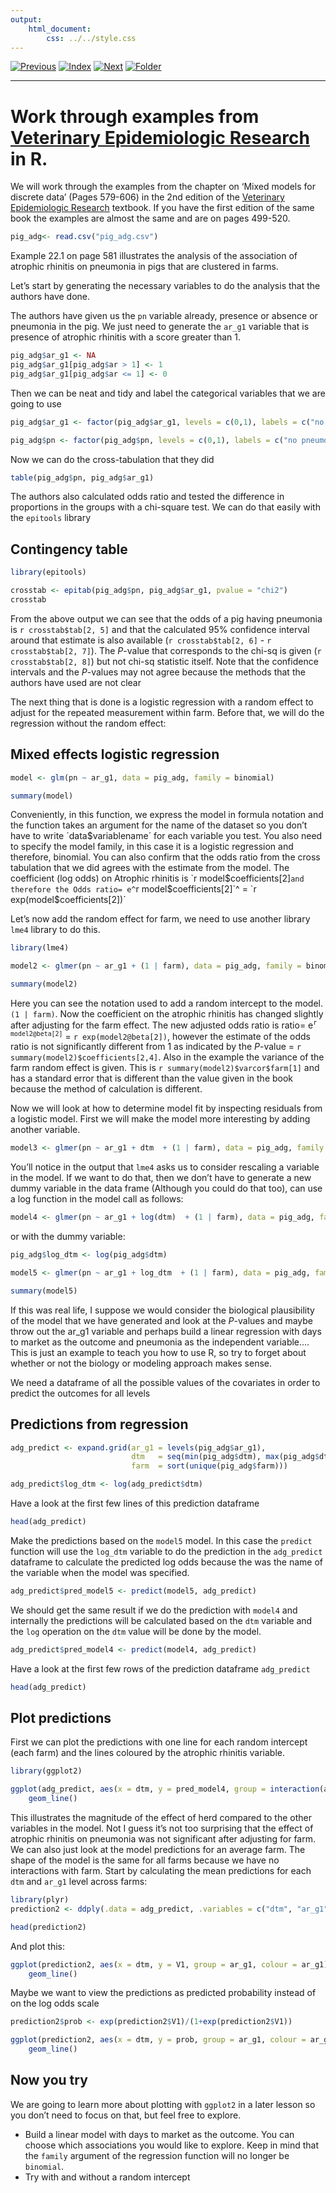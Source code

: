```yaml
---
output:
    html_document:
        css: ../../style.css
---
```


[![Previous](../../img/previous.png)](../lesson5/lesson5_3.html)
[![Index](../../img/home.png)](../../index.html)
[![Next](../../img/next.png)](../lesson7/lesson7_1.html)
[![Folder](../../img/folder.png)](./)

---

# Work through examples from [Veterinary Epidemiologic Research](http://www.upei.ca/ver/) in R.

We will work through the examples from the chapter on 'Mixed models for
discrete data' (Pages 579-606) in the 2nd edition of the
[Veterinary Epidemiologic Research](http://www.upei.ca/ver/)
textbook. If you have the first edition of the same book the examples
are almost the same and are on pages 499-520.

```r
pig_adg<- read.csv("pig_adg.csv")

```

Example 22.1 on page 581 illustrates the analysis of the association
of atrophic rhinitis on pneumonia in pigs that are clustered in
farms.

Let's start by generating the necessary variables to do the analysis
that the authors have done.

The authors have given us the `pn` variable already, presence or
absence or pneumonia in the pig. We just need to generate the `ar_g1`
variable that is presence of atrophic rhinitis with a score greater
than 1.

```r
pig_adg$ar_g1 <- NA
pig_adg$ar_g1[pig_adg$ar > 1] <- 1
pig_adg$ar_g1[pig_adg$ar <= 1] <- 0
```

Then we can be neat and tidy and label the categorical variables that
we are going to use

```r
pig_adg$ar_g1 <- factor(pig_adg$ar_g1, levels = c(0,1), labels = c("no atrophic", "yes atrophic"))

pig_adg$pn <- factor(pig_adg$pn, levels = c(0,1), labels = c("no pneumonia", "mild-severe pneumonia"))

```

Now we can do the cross-tabulation that they did

```r
table(pig_adg$pn, pig_adg$ar_g1)

```

The authors also calculated odds ratio and tested the difference in
proportions in the groups with a chi-square test. We can do that
easily with the `epitools` library

## Contingency table

```r
library(epitools)

crosstab <- epitab(pig_adg$pn, pig_adg$ar_g1, pvalue = "chi2")
crosstab

```

From the above output we can see that the odds of a pig having
pneumonia is `r crosstab$tab[2, 5]` and that the calculated 95% confidence
interval around that estimate is also available (`r crosstab$tab[2, 6]` -
`r crosstab$tab[2, 7]`).
The _P_-value that corresponds to the chi-sq is given
(`r crosstab$tab[2, 8]`) but not chi-sq statistic itself. Note that
the confidence intervals and the _P_-values may not agree because the
methods that the authors have used are not clear

The next thing that is done is a logistic regression with a random
effect to adjust for the repeated measurement within farm. Before that,
we will do the regression without the random effect:

## Mixed effects logistic regression

```r

model <- glm(pn ~ ar_g1, data = pig_adg, family = binomial)

summary(model)

```

Conveniently, in this function, we express the model in formula
notation and the function takes an argument for the name of the
dataset so you don't have to write ´data$variablename´ for each
variable you test. You also need to specify the model family, in this
case it is a logistic regression and therefore, binomial. You can also
confirm that the odds ratio from the cross tabulation that we did
agrees with the estimate from the model. The coefficient (log odds) on
Atrophic rhinitis is `r model$coefficients[2]` and therefore the Odds
ratio=
e^`r model$coefficients[2]`^ = `r exp(model$coefficients[2])`

Let's now add the random effect for farm, we need to use another
library `lme4` library to do this.

```r

library(lme4)

model2 <- glmer(pn ~ ar_g1 + (1 | farm), data = pig_adg, family = binomial)

summary(model2)

```

Here you can see the notation used to add a random intercept to the
model. `(1 | farm)`. Now the coefficient on the atrophic rhinitis has
changed slightly after adjusting for the farm effect. The new adjusted
odds ratio is ratio=
e^`r model2@beta[2]`^ = `r exp(model2@beta[2])`, however the
estimate of the odds ratio is not significantly different from 1 as
indicated by the _P_-value = `r summary(model2)$coefficients[2,4]`.
Also in the example the variance of the farm random
effect is given. This is `r summary(model2)$varcor$farm[1]` and has a
standard error that is different than the value given in the book
because the method of calculation is different.

Now we will look at how to determine model fit by inspecting residuals
from a logistic model. First we will make the model more interesting
by adding another variable.

```r

model3 <- glmer(pn ~ ar_g1 + dtm  + (1 | farm), data = pig_adg, family = binomial)

```

You'll notice in the output that `lme4` asks us to consider rescaling
a variable in the model. If we want to do that, then we don't have to
generate a new dummy variable in the data frame (Although you could do
that too), can use a log function in the model call as follows:

```r

model4 <- glmer(pn ~ ar_g1 + log(dtm)  + (1 | farm), data = pig_adg, family = binomial)

```
or with the dummy variable:

```r

pig_adg$log_dtm <- log(pig_adg$dtm)

model5 <- glmer(pn ~ ar_g1 + log_dtm  + (1 | farm), data = pig_adg, family = binomial)

summary(model5)

```

If this was real life, I suppose we would consider the biological
plausibility of the model that we have generated and look at the
_P_-values and maybe throw out the ar_g1 variable and perhaps build a
linear regression with days to market as the outcome and pneumonia as
the independent variable.... This is just an example to teach you how
to use R, so try to forget about whether or not the biology or
modeling approach makes sense.

We need a dataframe of all the possible values of the covariates in
order to predict the outcomes for all levels

## Predictions from regression

```r

adg_predict <- expand.grid(ar_g1 = levels(pig_adg$ar_g1),
                           dtm   = seq(min(pig_adg$dtm), max(pig_adg$dtm)),
                           farm  = sort(unique(pig_adg$farm)))

adg_predict$log_dtm <- log(adg_predict$dtm)
```

Have a look at the first few lines of this prediction dataframe
```r
head(adg_predict)
```

Make the predictions based on the `model5` model. In this case the
`predict` function will use the `log_dtm` variable to do the
prediction in the `adg_predict` dataframe to calculate the predicted
log odds because the was the name of the variable when the model was specified.

```r

adg_predict$pred_model5 <- predict(model5, adg_predict)

```

We should get the same result if we do the prediction with `model4`
and internally the predictions will be calculated based on the `dtm`
variable and the `log` operation on the `dtm` value will be done by
the model.

```r

adg_predict$pred_model4 <- predict(model4, adg_predict)

```

Have a look at the first few rows of the prediction dataframe
`adg_predict`

```r

head(adg_predict)

```

## Plot predictions

First we can plot the predictions with one line for each random
intercept (each farm) and the lines coloured by the atrophic rhinitis
variable.

```r
library(ggplot2)

ggplot(adg_predict, aes(x = dtm, y = pred_model4, group = interaction(ar_g1, farm), colour = ar_g1)) +
    geom_line()

```

This illustrates the magnitude of the effect of herd compared to the
other variables in the model. Not I guess it's not too surprising that
the effect of atrophic rhinitis on pneumonia was not significant after
adjusting for farm. We can also just look at the model predictions for
an average farm. The shape of the model is the same for all farms
because we have no interactions with farm. Start by calculating the
mean predictions for each `dtm` and `ar_g1` level across farms:

```r

library(plyr)
prediction2 <- ddply(.data = adg_predict, .variables = c("dtm", "ar_g1"), .fun = function(x){mean(x$pred_model4)})

head(prediction2)
```

And plot this:

```r
ggplot(prediction2, aes(x = dtm, y = V1, group = ar_g1, colour = ar_g1)) +
    geom_line()

```

Maybe we want to view the predictions as predicted probability instead
of on the log odds scale

```r
prediction2$prob <- exp(prediction2$V1)/(1+exp(prediction2$V1))

ggplot(prediction2, aes(x = dtm, y = prob, group = ar_g1, colour = ar_g1)) +
    geom_line()

```

## Now you try

We are going to learn more about plotting with `ggplot2` in a later
lesson so you don't need to focus on that, but feel free to explore.

* Build a linear model with days to market as the outcome. You can
  choose which associations you would like to explore. Keep in mind
  that the `family` argument of the regression function will no longer
  be `binomial`.
* Try with and without a random intercept
